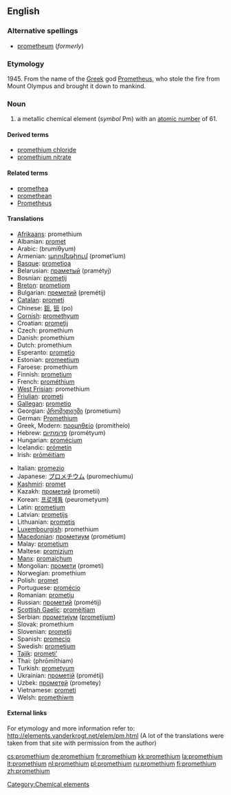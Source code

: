 {{see|Promethium}}
==English==

{{elements|Pm|neodymium|Nd|samarium|Sm}}

===Alternative spellings===
* [[prometheum]] (''formerly'')

===Etymology===
1945. From the name of the [[Greek]] god [[w:Prometheus|Prometheus]], who stole the fire from Mount Olympus and brought it down to mankind.

===Noun===
{{en-noun|-}}
{{wikipedia}}

# a metallic chemical element (''symbol'' Pm) with an [[atomic number]] of 61.

====Derived terms====
* [[promethium chloride]]
* [[promethium nitrate]]

====Related terms====
* [[promethea]]
* [[promethean]]
* [[w:Prometheus|Prometheus]]<!--from which "promethium" is derived-->

====Translations====
{{top}}
* [[Afrikaans]]: promethium
* Albanian: [[promet]]
* Arabic: {{Arab|[[بروميثيوم]]}} (brumíθyum) {{m}}
* Armenian: [[պրոմեթիում]] (promet‘ium)
* [[Basque]]: [[prometioa]]
* Belarusian: [[праметый]] (pramétyj) {{m}}
* Bosnian: [[prometij]]
* [[Breton]]: [[prometiom]]
* Bulgarian: [[преметий]] (premétij) {{m}}
* [[Catalan]]: [[prometi]]
* Chinese: [[鉕]], [[钷]] (po)
* [[Cornish]]: [[promethyum]]
* Croatian: [[prometij]]
* Czech: promethium
* Danish: promethium
* Dutch: promethium {{n}}
* Esperanto: [[prometio]]
* Estonian: [[promeetium]]
* Faroese: promethium
* Finnish: [[prometium]]
* French: [[prométhium]] {{m}}
* [[West Frisian]]: promethium
* [[Friulian]]: [[prometi]]
* [[Gallegan]]: [[prometio]]
* Georgian: [[პრომეთიუმი]] (prometiumi)
* German: [[Promethium]] {{n}}
* Greek, Modern: [[προμηθείο]] (promitheío) {{n}}
* Hebrew: [[פרומתיום]] (prométyum)
* Hungarian: [[promécium]]
* Icelandic: [[prómetín]]
* Irish: [[próméitiam]]
{{mid}}
* Italian: [[promezio]] {{m}}
* Japanese: [[プロメチウム]] (puromechiumu)
* [[Kashmiri]]: [[promet]]
* Kazakh: [[прометий]] (prometii)
* Korean: [[프로메튬]] (peurometyum)
* Latin: [[prometium]]
* Latvian: [[prometijs]]
* Lithuanian: [[prometis]]
* [[Luxembourgish]]: promethium
* [[Macedonian]]: [[прометиум]] (prométium) {{m}}
* Malay: [[prometium]]
* Maltese: [[promizjum]]
* [[Manx]]: [[promaiçhum]]
* Mongolian: [[промети]] (prometi)
* Norwegian: promethium
* Polish: [[promet]] {{m}}
* Portuguese: [[promécio]] {{m}}
* Romanian: [[promeţiu]] {{n}}
* Russian: [[прометий]] (prométij) {{m}}
* [[Scottish Gaelic]]: [[promèitiam]]
* Serbian: [[прометиjум]] ([[prometijum]]) {{m}}
* Slovak: promethium
* Slovenian: [[prometij]]
* Spanish: [[promecio]] {{m}}
* Swedish: [[prometium]]
* [[Tajik]]: [[prometi']]
* Thai: {{Thai|[[โพรมีเทียม]]}} (phrōmīthiam)
* Turkish: [[prometyum]]
* Ukrainian: [[прометій]] (prométij) {{m}}
* Uzbek: [[прометей]] (prometey)
* Vietnamese: [[prometi]]
* Welsh: [[promethiwm]]
{{bottom}}

====External links====
For etymology and more information refer to:
http://elements.vanderkrogt.net/elem/pm.html
(A lot of the translations were taken from that site with permission from the author)

[[Category:Chemical elements]]

[[cs:promethium]]
[[de:promethium]]
[[fr:promethium]]
[[kk:promethium]]
[[la:promethium]]
[[lt:promethium]]
[[nl:promethium]]
[[pl:promethium]]
[[ru:promethium]]
[[fi:promethium]]
[[zh:promethium]]